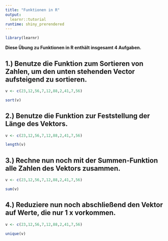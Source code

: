 ```yaml
---
title: "Funktionen in R"
output: 
  learnr::tutorial
runtime: shiny_prerendered
---
```

```r
library(learnr)
```
**Diese Übung zu Funktionen in R enthält insgesamt 4 Aufgaben.**

## 1.) Benutze die Funktion zum Sortieren von Zahlen, um den unten stehenden Vector aufsteigend zu sortieren. {data-progressive=TRUE}
```r
v <- c(23,12,56,7,12,88,2,41,7,56)

```

```r
sort(v)
```

## 2.) Benutze die Funktion zur Feststellung der Länge des Vektors. {data-progressive=TRUE}
```r
v <- c(23,12,56,7,12,88,2,41,7,56)

```

```r
length(v)
```

## 3.) Rechne nun noch mit der Summen-Funktion alle Zahlen des Vektors zusammen. {data-progressive=TRUE}
```r
v <- c(23,12,56,7,12,88,2,41,7,56)

```

```r
sum(v)
```

## 4.) Reduziere nun noch abschließend den Vektor auf Werte, die nur 1 x vorkommen. {data-progressive=TRUE}
```r
v <- c(23,12,56,7,12,88,2,41,7,56)
```

```r
unique(v)
```